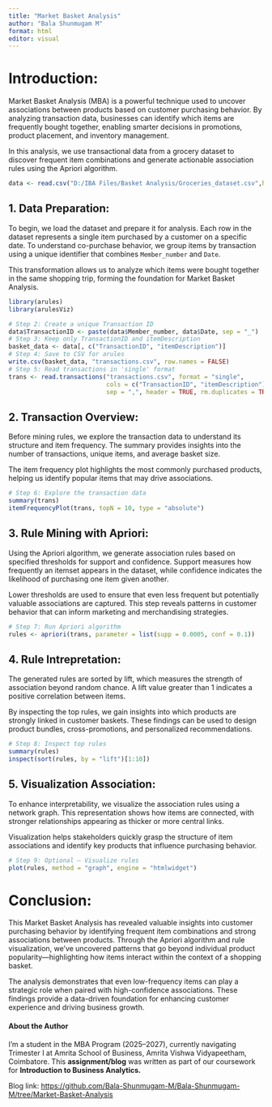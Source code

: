 ---
title: "Market Basket Analysis"
author: "Bala Shunmugam M"
format: html
editor: visual
---

# Introduction:

Market Basket Analysis (MBA) is a powerful technique used to uncover associations between products based on customer purchasing behavior. By analyzing transaction data, businesses can identify which items are frequently bought together, enabling smarter decisions in promotions, product placement, and inventory management.

In this analysis, we use transactional data from a grocery dataset to discover frequent item combinations and generate actionable association rules using the Apriori algorithm.

```{r}
data <- read.csv("D:/IBA Files/Basket Analysis/Groceries_dataset.csv",header = TRUE)
```

## 1. Data Preparation:

To begin, we load the dataset and prepare it for analysis. Each row in the dataset represents a single item purchased by a customer on a specific date. To understand co-purchase behavior, we group items by transaction using a unique identifier that combines `Member_number` and `Date`.

This transformation allows us to analyze which items were bought together in the same shopping trip, forming the foundation for Market Basket Analysis.

```{r echo = FALSE , warning=FALSE, message=FALSE}
library(arules)
library(arulesViz)
```

```{r}
# Step 2: Create a unique Transaction ID
data$TransactionID <- paste(data$Member_number, data$Date, sep = "_")
# Step 3: Keep only TransactionID and itemDescription
basket_data <- data[, c("TransactionID", "itemDescription")]
# Step 4: Save to CSV for arules
write.csv(basket_data, "transactions.csv", row.names = FALSE)
# Step 5: Read transactions in 'single' format
trans <- read.transactions("transactions.csv", format = "single", 
                           cols = c("TransactionID", "itemDescription"), 
                           sep = ",", header = TRUE, rm.duplicates = TRUE)

```

## 2. Transaction Overview:

Before mining rules, we explore the transaction data to understand its structure and item frequency. The summary provides insights into the number of transactions, unique items, and average basket size.

The item frequency plot highlights the most commonly purchased products, helping us identify popular items that may drive associations.

```{r}
# Step 6: Explore the transaction data
summary(trans)
itemFrequencyPlot(trans, topN = 10, type = "absolute")
```

## 3. Rule Mining with Apriori:

Using the Apriori algorithm, we generate association rules based on specified thresholds for support and confidence. Support measures how frequently an itemset appears in the dataset, while confidence indicates the likelihood of purchasing one item given another.

Lower thresholds are used to ensure that even less frequent but potentially valuable associations are captured. This step reveals patterns in customer behavior that can inform marketing and merchandising strategies.

```{r}
# Step 7: Run Apriori algorithm
rules <- apriori(trans, parameter = list(supp = 0.0005, conf = 0.1))
```

## 4. Rule Intrepretation:

The generated rules are sorted by lift, which measures the strength of association beyond random chance. A lift value greater than 1 indicates a positive correlation between items.

By inspecting the top rules, we gain insights into which products are strongly linked in customer baskets. These findings can be used to design product bundles, cross-promotions, and personalized recommendations.

```{r}
# Step 8: Inspect top rules
summary(rules)
inspect(sort(rules, by = "lift")[1:10])
```

## 5. Visualization Association:

To enhance interpretability, we visualize the association rules using a network graph. This representation shows how items are connected, with stronger relationships appearing as thicker or more central links.

Visualization helps stakeholders quickly grasp the structure of item associations and identify key products that influence purchasing behavior.

```{r}
# Step 9: Optional – Visualize rules
plot(rules, method = "graph", engine = "htmlwidget")
```

# Conclusion:

This Market Basket Analysis has revealed valuable insights into customer purchasing behavior by identifying frequent item combinations and strong associations between products. Through the Apriori algorithm and rule visualization, we’ve uncovered patterns that go beyond individual product popularity—highlighting how items interact within the context of a shopping basket.

The analysis demonstrates that even low-frequency items can play a strategic role when paired with high-confidence associations. These findings provide a data-driven foundation for enhancing customer experience and driving business growth.

#### About the Author

I’m a student in the MBA Program (2025–2027), currently navigating Trimester I at Amrita School of Business, Amrita Vishwa Vidyapeetham, Coimbatore. This **assignment/blog** was written as part of our coursework for **Introduction to Business Analytics.**

Blog link: <https://github.com/Bala-Shunmugam-M/Bala-Shunmugam-M/tree/Market-Basket-Analysis>

